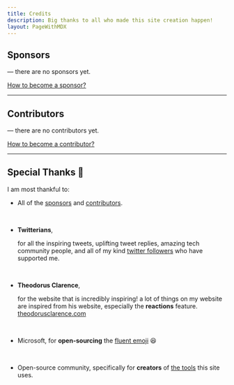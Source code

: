 ```yaml
---
title: Credits
description: Big thanks to all who made this site creation happen!
layout: PageWithMDX
---
```


## Sponsors

&mdash; there are no sponsors yet.

[How to become a sponsor?](https://github.com/sponsors/enjidev)

---

## Contributors

&mdash; there are no contributors yet.

[How to become a contributor?](https://github.com/enjidev/mattummal.com/blob/main/CONTRIBUTING.md)

---

## Special Thanks 🙌

I am most thankful to:

- All of the [sponsors](#sponsors) and [contributors](#contributors).

  <br />

- **Twitterians**,

  for all the inspiring tweets, uplifting tweet replies, amazing tech community people, and all of my kind [twitter followers](https://twitter.com/enjidev/followers) who have supported me.

  <br />

- **Theodorus Clarence**,

  for the website that is incredibly inspiring! a lot of things on my website are inspired from his website, especially the **reactions** feature. [theodorusclarence.com](https://theodorusclarence.com/)

  <br />

- Microsoft, for **open-sourcing** the [fluent emoji](https://github.com/microsoft/fluentui-emoji) 😆

  <br />

- Open-source community, specifically for **creators** of [the tools](https://github.com/enjidev/mattummal.com/blob/main/pnpm-lock.yaml) this site uses.
